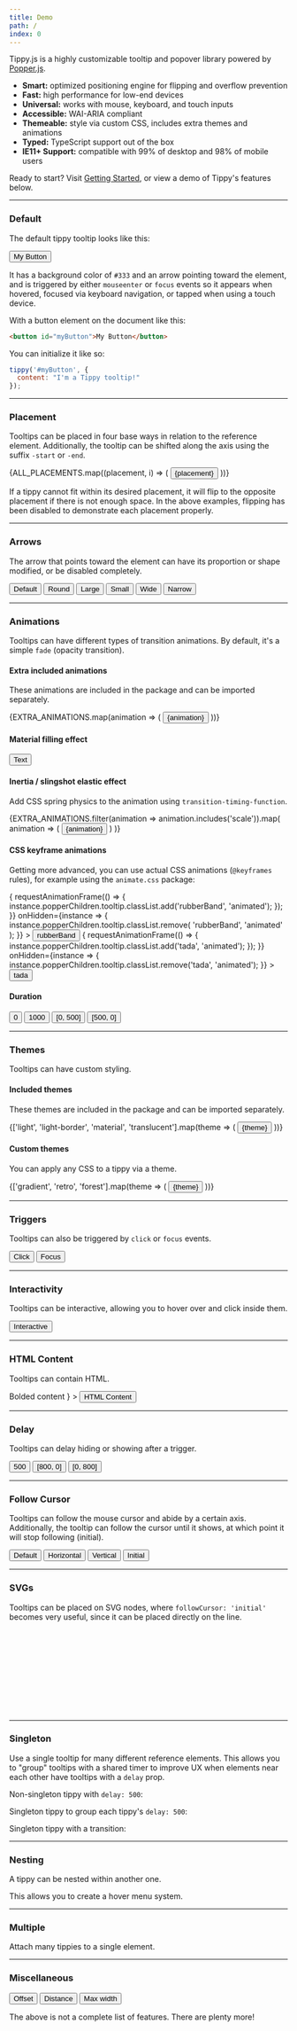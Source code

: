 ```yaml
---
title: Demo
path: /
index: 0
---
```





Tippy.js is a highly customizable tooltip and popover library powered by
[Popper.js](https://popper.js.org).

- <Icon src={brain} alt="brain" /> <strong>Smart:</strong> optimized positioning engine for flipping and overflow
prevention
- <Icon src={lightning} alt="lightning" /> <strong>Fast:</strong> high performance for low-end devices
- <Icon src={pointer} alt="mobile" /> <strong>Universal:</strong> works with mouse, keyboard, and touch inputs
- <Icon src={wheelchair} alt="wheelchair" /> <strong>Accessible:</strong> WAI-ARIA compliant
- <Icon src={paintbrush} alt="paintbrush" /> <strong>Themeable:</strong> style via custom CSS, includes extra themes and animations
- <Icon src={typescript} alt="typescript" /> <strong>Typed:</strong> TypeScript support out of the box
- <Icon src={browser} alt="browser" /> <strong>IE11+ Support:</strong> compatible with 99% of desktop and 98% of mobile users

Ready to start? Visit [Getting Started](/getting-started/), or view a demo of
Tippy's features below.

---

### Default

The default tippy tooltip looks like this:

<Demo>
  <Tippy>
    <Button>My Button</Button>
  </Tippy>
</Demo>

It has a background color of `#333` and an arrow pointing toward the element,
and is triggered by either `mouseenter` or `focus` events so it appears when
hovered, focused via keyboard navigation, or tapped when using a touch device.

With a button element on the document like this:

```html
<button id="myButton">My Button</button>
```

You can initialize it like so:

```js
tippy('#myButton', {
  content: "I'm a Tippy tooltip!"
});
```

---

### Placement

Tooltips can be placed in four base ways in relation to the reference element.
Additionally, the tooltip can be shifted along the axis using the suffix
`-start` or `-end`.

<Demo>
  <Row>
    {ALL_PLACEMENTS.map((placement, i) => (
      <Col
        key={placement}
        base={12}
        xs={6}
        md={4}
        lg={6}
        xl={4}
        style={{margin: '8px 0'}}
      >
        <Tippy
          key={placement}
          content="Tooltip"
          placement={placement}
          flip={false}
          arrow={false}
        >
          <Button
            style={{
              display: 'inline-block',
              width: '100%',
              height: '100%'
            }}
          >
            {placement}
          </Button>
        </Tippy>
      </Col>
    ))}
  </Row>
</Demo>

If a tippy cannot fit within its desired placement, it will flip to the opposite
placement if there is not enough space. In the above examples, flipping has been
disabled to demonstrate each placement properly.

---

### Arrows

The arrow that points toward the element can have its proportion or shape
modified, or be disabled completely.

<Demo>
  <Tippy arrow animation="fade">
    <Button>Default</Button>
  </Tippy>
  <Tippy arrow="round" animation="fade" animation="fade">
    <Button>Round</Button>
  </Tippy>
  <Tippy animation="fade" theme="large-arrow" distance={16}>
    <Button>Large</Button>
  </Tippy>
  <Tippy animation="fade" theme="small-arrow" distance={8}>
    <Button>Small</Button>
  </Tippy>
  <Tippy animation="fade" theme="wide-arrow">
    <Button>Wide</Button>
  </Tippy>
  <Tippy animation="fade" theme="narrow-arrow">
    <Button>Narrow</Button>
  </Tippy>
</Demo>

---

### Animations

Tooltips can have different types of transition animations. By default, it's a
simple `fade` (opacity transition).

#### Extra included animations

These animations are included in the package and can be imported separately.

<Demo>
  <Row>
    {EXTRA_ANIMATIONS.map(animation => (
      <Col
        key={animation}
        base={12}
        md={4}
        lg={6}
        xl={4}
        style={{margin: '8px 0'}}
      >
        <Tippy animation={animation} animateFill={false}>
          <Button
            style={{
              width: '100%',
              height: '100%'
            }}
          >
            {animation}
          </Button>
        </Tippy>
      </Col>
    ))}
  </Row>
</Demo>

#### Material filling effect

<Demo>
  <Tippy animateFill={true} animation="shift-away">
    <Button>Text</Button>
  </Tippy>
</Demo>

#### Inertia / slingshot elastic effect

Add CSS spring physics to the animation using `transition-timing-function`.

<Demo>
  {EXTRA_ANIMATIONS.filter(animation => animation.includes('scale')).map(
    animation => (
      <Tippy
        key={animation}
        animation={animation}
        animateFill={false}
        inertia={true}
        duration={[450, 175]}
      >
        <Button>{animation}</Button>
      </Tippy>
    )
  )}
</Demo>

#### CSS keyframe animations

Getting more advanced, you can use actual CSS animations (`@keyframes` rules),
for example using the `animate.css` package:

<Demo>
  <Tippy
    animation="fade"
    animateFill={false}
    duration={[500, 200]}
    onMount={instance => {
      requestAnimationFrame(() => {
        instance.popperChildren.tooltip.classList.add('rubberBand', 'animated');
      });
    }}
    onHidden={instance => {
      instance.popperChildren.tooltip.classList.remove(
        'rubberBand',
        'animated'
      );
    }}
  >
    <Button>rubberBand</Button>
  </Tippy>
  <Tippy
    animation="fade"
    animateFill={false}
    duration={[500, 200]}
    onMount={instance => {
      requestAnimationFrame(() => {
        instance.popperChildren.tooltip.classList.add('tada', 'animated');
      });
    }}
    onHidden={instance => {
      instance.popperChildren.tooltip.classList.remove('tada', 'animated');
    }}
  >
    <Button>tada</Button>
  </Tippy>
</Demo>

#### Duration

<Demo>
  <Tippy duration={0}>
    <Button>0</Button>
  </Tippy>
  <Tippy duration={1000}>
    <Button>1000</Button>
  </Tippy>
  <Tippy duration={[0, 500]}>
    <Button>[0, 500]</Button>
  </Tippy>
  <Tippy duration={[500, 0]}>
    <Button>[500, 0]</Button>
  </Tippy>
</Demo>

---

### Themes

Tooltips can have custom styling.

#### Included themes

These themes are included in the package and can be imported separately.

<Demo>
  {['light', 'light-border', 'material', 'translucent'].map(theme => (
    <Tippy key={theme} theme={theme} animateFill={false}>
      <Button>{theme}</Button>
    </Tippy>
  ))}
</Demo>

#### Custom themes

You can apply any CSS to a tippy via a theme.

<Demo>
  {['gradient', 'retro', 'forest'].map(theme => (
    <Tippy key={theme} theme={theme} animateFill={false} arrow={false}>
      <Button>{theme}</Button>
    </Tippy>
  ))}
</Demo>

---

### Triggers

Tooltips can also be triggered by `click` or `focus` events.

<Demo>
  <Tippy trigger="click">
    <Button>Click</Button>
  </Tippy>
  <Tippy trigger="focus" hideOnClick={false}>
    <Button>Focus</Button>
  </Tippy>
</Demo>

---

### Interactivity

Tooltips can be interactive, allowing you to hover over and click inside them.

<Demo>
  <Tippy interactive content="You can select the text inside here.">
    <Button>Interactive</Button>
  </Tippy>
</Demo>

---

### HTML Content

Tooltips can contain HTML.

<Demo>
  <Tippy
    content={
      <strong>
        Bolded <span style={{color: 'aqua'}}>content</span>
      </strong>
    }
  >
    <Button>HTML Content</Button>
  </Tippy>
  <Dropdown />
</Demo>

---

### Delay

Tooltips can delay hiding or showing after a trigger.

<Demo>
  <Tippy delay={500}>
    <Button>500</Button>
  </Tippy>
  <Tippy delay={[800, 0]}>
    <Button>[800, 0]</Button>
  </Tippy>
  <Tippy delay={[0, 800]}>
    <Button>[0, 800]</Button>
  </Tippy>
</Demo>

---

### Follow Cursor

Tooltips can follow the mouse cursor and abide by a certain axis. Additionally,
the tooltip can follow the cursor until it shows, at which point it will stop
following (initial).

<Demo>
  <Tippy followCursor animateFill={false} duration={200} animation="fade">
    <Button>Default</Button>
  </Tippy>
  <Tippy
    followCursor="horizontal"
    animateFill={false}
    duration={200}
    animation="fade"
  >
    <Button>Horizontal</Button>
  </Tippy>
  <Tippy
    followCursor="vertical"
    animateFill={false}
    duration={200}
    animation="fade"
  >
    <Button>Vertical</Button>
  </Tippy>
  <Tippy
    followCursor="initial"
    animateFill={false}
    delay={200}
    duration={200}
    animation="fade"
  >
    <Button>Initial</Button>
  </Tippy>
</Demo>

---

### SVGs

Tooltips can be placed on SVG nodes, where `followCursor: 'initial'` becomes
very useful, since it can be placed directly on the line.

<svg height="150" width="150">
  <Tippy followCursor="initial" animation="fade" delay={100}>
    <line
      x1="0"
      y1="0"
      x2="150"
      y2="150"
      style={{stroke: 'tomato', strokeWidth: 5}}
    />
  </Tippy>
</svg>

---

### Singleton

Use a single tooltip for many different reference elements. This allows you to
"group" tooltips with a shared timer to improve UX when elements near each other
have tooltips with a `delay` prop.

Non-singleton tippy with `delay: 500`:

<Demo>
  <Singleton />
</Demo>

Singleton tippy to group each tippy's `delay: 500`:

<Demo>
  <Singleton group />
</Demo>

Singleton tippy with a transition:

<Demo>
  <Singleton group transition />
</Demo>

---

### Nesting

A tippy can be nested within another one.

<Demo>
  <Nesting />
</Demo>

This allows you to create a hover menu system.

---

### Multiple

Attach many tippies to a single element.

<Demo>
  <Multiple />
</Demo>

---

### Miscellaneous

<Demo>
  <Tippy offset={50}>
    <Button>Offset</Button>
  </Tippy>
  <Tippy distance={20}>
    <Button>Distance</Button>
  </Tippy>
  <Tippy maxWidth={100}>
    <Button>Max width</Button>
  </Tippy>
</Demo>

<br />

The above is not a complete list of features. There are plenty more!
